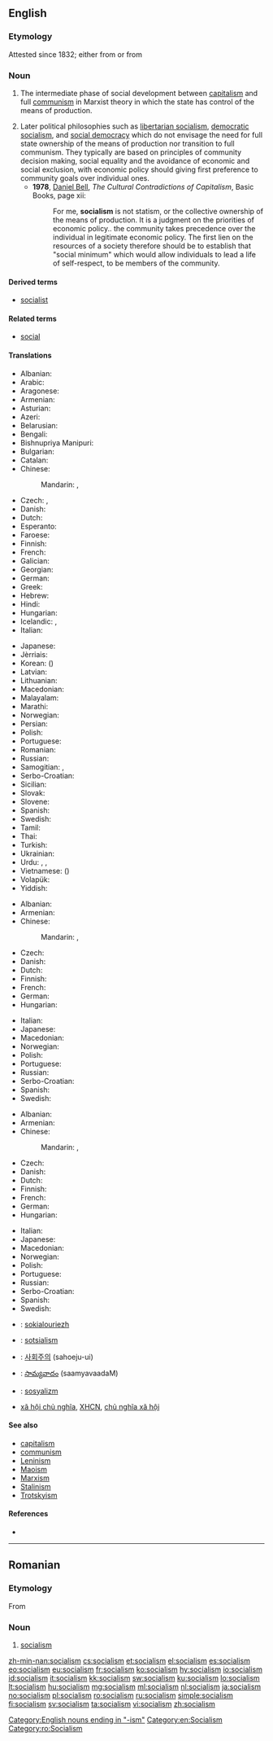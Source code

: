 ==English==

{{wikipedia}}

===Etymology===
Attested since 1832; either from {{etyl|fr|en}} {{term|socialisme|lang=fr}} or from {{suffix|social|ism}}

===Noun===
{{en-noun|-|s}}
# {{context|Marxism|lang=en}} The intermediate phase of social development between [[capitalism]] and full [[communism]] in Marxist theory in which the state has control of the means of production.
# Later political philosophies such as [[libertarian socialism]], [[democratic socialism]], and [[social democracy]] which do not envisage the need for full state ownership of the means of production nor transition to full communism. They typically are based on principles of community decision making, social equality and the avoidance of economic and social exclusion, with economic policy should giving first preference to community goals over individual ones.
#* '''1978''', [[w:Daniel Bell|Daniel Bell]], ''The Cultural Contradictions of Capitalism'', Basic Books, page xii:
#*: For me, '''socialism''' is not statism, or the collective ownership of the means of production. It is a judgment on the priorities of economic policy.. the community takes precedence over the individual in legitimate economic policy. The first lien on the resources of a society therefore should be to establish that "social minimum" which would allow individuals to lead a life of self-respect, to be members of the community.

====Derived terms====
* [[socialist]]

====Related terms====
* [[social]]

====Translations====
{{trans-top|political philosophy of social and economic equality}}
* Albanian: {{t|sq|socializëm|m}}
* Arabic: {{t|ar|اشتراكية|f|tr=ishtirakíyya}}
* Aragonese: {{t|an|sozialismo|m}}
* Armenian: {{t|hy|սոցիալիզմ|tr=soc’ializm}}
* Asturian: {{t|ast|socialismu|m}}
* Azeri: {{t|az|sosializm}}
* Belarusian: {{t|be|сацыялізм|m|tr=sacyjalízm}}
* Bengali: {{t|bn|সমাজতন্ত্র|sc=Beng}}
* Bishnupriya Manipuri: {{t|bpy|সমাজতন্ত্র|sc=Beng}}
* Bulgarian: {{t|bg|социализъм}}
* Catalan: {{t|ca|socialisme|m}}
* Chinese:
*: Mandarin: {{t|cmn|社會主義|sc=Hani}}, {{t+|cmn|社会主义|tr=shèhuìzhǔyì|sc=Hani}}
* Czech: {{t|cs|socialismus|m}}, {{t|cs|socializmus|m}}
* Danish: {{t|da|socialisme}}
* Dutch: {{t+|nl|socialisme|n}}
* Esperanto: {{t|eo|socialismo}}
* Faroese: {{t|fo|sosialisma}}
* Finnish: {{t+|fi|sosialismi}}
* French: {{t+|fr|socialisme|m}}
* Galician: {{t+|gl|socialismo|m}}
* Georgian: {{t|ka|სოციალიზმი|sc=Geor}}
* German: {{t+|de|Sozialismus|m}}
* Greek: {{t+|el|σοσιαλισμός|m|tr=sosialismós}}
* Hebrew: {{t+|he|סוֹצְיָאלִיזְם|m|tr=sotsyalizm}}
* Hindi: {{t|hi|समाजवाद|m|tr=samājvād}}
* Hungarian: {{t+|hu|szocializmus}}
* Icelandic: {{t|is|jafnaðarstefna}}, {{t|is|sósíalismi}}
* Italian: {{t+|it|socialismo|m}}
{{trans-mid}}
* Japanese: {{t+|ja|社会主義|tr=しゃかいしゅぎ, shakai-shugi}}
* Jèrriais: {{t|roa-jer|socialisme|m}}
* Korean: {{t+|ko|사회주의|tr=sahoeju-ui|sc=Hang}} ({{t+|ko|社會主義|sc=Hani}})
* Latvian: {{t|lv|sociālisms|m}}
* Lithuanian: {{t+|lt|socializmas|m}}
* Macedonian: {{t|mk|социјализам|m|tr=socijalízam}}
* Malayalam: {{t|ml|സോഷ്യലിസം|sc=Mlym}}
* Marathi: {{t|mr|समाजवाद|tr=samājvād|sc=Deva}}
* Norwegian: {{t|no|sosialisme|m}}
* Persian: {{t+|fa|سوسیالیسم|tr=sosyâlism}}
* Polish: {{t+|pl|socjalizm|m}}
* Portuguese: {{t+|pt|socialismo|m}}
* Romanian: {{t+|ro|socialism}}
* Russian: {{t+|ru|социализм|m|tr=socialízm}}
* Samogitian: {{t|sgs|suocēlėzmos|m}}, {{t|sgs|socialėzmos|m}}
* Serbo-Croatian: {{t|sh|socijalizam|m}}
* Sicilian: {{t|scn|sucialìsimu|m}}
* Slovak: {{t|sk|socializmus|m}}
* Slovene: {{t|sl|socialízem|m}}
* Spanish: {{t+|es|socialismo|m}}
* Swedish: {{t+|sv|socialism|c}}
* Tamil: {{t|ta|சமவுடமை}}
* Thai: {{t+|th|สังคมนิยม|tr=săng-kom ní-yom}}
* Turkish: {{t+|tr|sosyalizm}}
* Ukrainian: {{t+|uk|соціалізм|tr=socializm}}
* Urdu: {{t|ur|اشتراکیت}}, {{t|ur|سوشلزم}}, {{t|ur|سماجواد|m|tr=samājvād|sc=ur-Arab}}
* Vietnamese: {{t|vi|chủ nghĩa xã hội}} ({{t|vi|主義社會|sc=Hani}}) <!-- the etymology in brackets is useful for Sino-Vietnamese words-->
* Volapük: {{t+|vo|sogädim}}
* Yiddish: {{t|yi|סאציאליזם|sc=Hebr}}
{{trans-bottom}}

{{trans-top|group of socialist political philosophies}}
* Albanian: {{t|sq|socializmi|m}}
* Armenian: {{t|hy|սոցիալիզմ|tr=soc’ializm}}
* Chinese:
*: Mandarin: {{t|cmn|社會主義|sc=Hani}}, {{t+|cmn|社会主义|tr=shèhuìzhǔyì|sc=Hani}}
* Czech: {{t|cs|socialismus|m}}
* Danish: {{t|da|socialisme}}
* Dutch: {{t+|nl|socialisme|n}}
* Finnish: {{t+|fi|sosialismi}}
* French: {{t+|fr|socialisme|m}}
* German: {{t+|de|Sozialismus|m}}
* Hungarian: {{t+|hu|szocializmus}}
{{trans-mid}}
* Italian: {{t+|it|socialismo|m}}
* Japanese: {{t+|ja|社会主義|tr=しゃかいしゅぎ, shakai-shugi}}
* Macedonian: {{t|mk|социјализам|m|tr=socijalízam}}
* Norwegian: {{t|no|sosialisme|m}}
* Polish: {{t+|pl|socjalizm|m}}
* Portuguese: {{t+|pt|socialismo|m}}
* Russian: {{t+|ru|социализм|m|tr=socialízm}}
* Serbo-Croatian: {{t|sh|socijalizam|m}}
* Spanish: {{t+|es|socialismo|m}}
* Swedish: {{t+|sv|socialism|c}}
{{trans-bottom}}

{{trans-top|intermediate phase of social development}}
* Albanian: {{t|sq|socializmi|m}}
* Armenian: {{t|hy|սոցիալիզմ|tr=soc’ializm}}
* Chinese:
*: Mandarin: {{t|cmn|社會主義|sc=Hani}}, {{t+|cmn|社会主义|tr=shèhuìzhǔyì|sc=Hani}}
* Czech: {{t|cs|socialismus|m}}
* Danish: {{t|da|socialisme}}
* Dutch: {{t+|nl|socialisme|n}}
* Finnish: {{t+|fi|sosialismi}}
* French: {{t+|fr|socialisme|m}}
* German: {{t+|de|Sozialismus|m}}
* Hungarian: {{t+|hu|szocializmus}}
{{trans-mid}}
* Italian: {{t+|it|socialismo|m}}
* Japanese: {{t+|ja|社会主義|tr=しゃかいしゅぎ, shakai-shugi}}
* Macedonian: {{t|mk|социјализам|m|tr=socijalízam}}
* Norwegian: {{t|no|sosialisme|m}}
* Polish: {{t+|pl|socjalizm|m}}
* Portuguese: {{t+|pt|socialismo|m}}
* Russian: {{t+|ru|социализм|m|tr=socialízm}}
* Serbo-Croatian: {{t|sh|socijalizam|m}}
* Spanish: {{t+|es|socialismo|m}}
* Swedish: {{t+|sv|socialism|c}}
{{trans-bottom}}

{{checktrans-top}}
* {{ttbc|br}}: [[sokialouriezh]] {{g|f}}
* {{ttbc|et}}: [[sotsialism]]
{{trans-mid}}
* {{ttbc|ko}}: [[사회주의]] (sahoeju-ui)
* {{ttbc|te}}: [[సామ్యవాదం]] (saamyavaadaM)
* {{ttbc|tr}}: [[sosyalizm]]
* {{ttbc|vi}} [[xã hội chủ nghĩa]], [[XHCN]], [[chủ nghĩa xã hội]]
{{trans-bottom}}

====See also====
* [[capitalism]]
* [[communism]]
* [[Leninism]]
* [[Maoism]]
* [[Marxism]]
* [[Stalinism]]
* [[Trotskyism]]

====References====
* {{R:Online Etymology Dictionary}}

[[Category:English nouns ending in "-ism"]]
[[Category:en:Socialism]]

----

==Romanian==
{{wikipedia|lang=ro}}

===Etymology===
From {{etyl|fr|ro}} {{term|socialisme|lang=fr}}

===Noun===
{{ro-noun|n|-}}

# [[#English|socialism]]

[[Category:ro:Socialism]]

[[zh-min-nan:socialism]]
[[cs:socialism]]
[[et:socialism]]
[[el:socialism]]
[[es:socialism]]
[[eo:socialism]]
[[eu:socialism]]
[[fr:socialism]]
[[ko:socialism]]
[[hy:socialism]]
[[io:socialism]]
[[id:socialism]]
[[it:socialism]]
[[kk:socialism]]
[[sw:socialism]]
[[ku:socialism]]
[[lo:socialism]]
[[lt:socialism]]
[[hu:socialism]]
[[mg:socialism]]
[[ml:socialism]]
[[nl:socialism]]
[[ja:socialism]]
[[no:socialism]]
[[pl:socialism]]
[[ro:socialism]]
[[ru:socialism]]
[[simple:socialism]]
[[fi:socialism]]
[[sv:socialism]]
[[ta:socialism]]
[[vi:socialism]]
[[zh:socialism]]